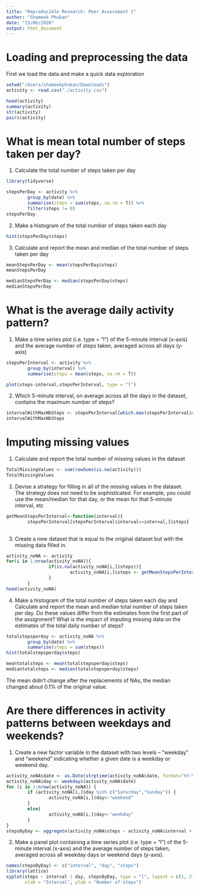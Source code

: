 ```yaml
---
title: "Reproducible Research: Peer Assessment 1"
author: "Shameek Phukan"
date: "15/06/2020"
output: html_document
---
```


# Loading and preprocessing the data

First we load the data and make a quick data exploration

```r
setwd("/Users/shameekphukan/Downloads")
activity <- read.csv("./activity.csv")

head(activity)
summary(activity)
str(activity)
pairs(activity)
```

# What is mean total number of steps taken per day?

1. Calculate the total number of steps taken per day

```r
library(tidyverse)

stepsPerDay <- activity %>%
        group_by(date) %>%
        summarise(steps = sum(steps, na.rm = T)) %>%
        filter(steps != 0) 
stepsPerDay
```

2. Make a histogram of the total number of steps taken each day

```r
hist(stepsPerDay$steps)
```

3. Calculate and report the mean and median of the total number of steps taken per day

```r
meanStepsPerDay <- mean(stepsPerDay$steps)
meanStepsPerDay

medianStepsPerDay <- median(stepsPerDay$steps)
medianStepsPerDay
```

# What is the average daily activity pattern?

1. Make a time series plot (i.e. type = "l") of the 5-minute interval (x-axis) and the average number of steps taken, averaged across all days (y-axis)

```r
stepsPerInterval <- activity %>%
        group_by(interval) %>%
        summarise(steps = mean(steps, na.rm = T))

plot(steps~interval,stepsPerInterval, type = "l")
```

2. Which 5-minute interval, on average across all the days in the dataset, contains the maximum number of steps?

```r
intervalWithMaxNbSteps <- stepsPerInterval[which.max(stepsPerInterval$steps),]$interval
intervalWithMaxNbSteps
```

# Imputing missing values

1. Calculate and report the total number of missing values in the dataset 

```r
TotalMissingValues <- sum(rowSums(is.na(activity)))
TotalMissingValues
```
2. Devise a strategy for filling in all of the missing values in the dataset. The strategy does not need to be sophisticated. For example, you could use the mean/median for that day, or the mean for that 5-minute interval, etc

```r
getMeanStepsPerInterval<-function(interval){
        stepsPerInterval[stepsPerInterval$interval==interval,]$steps}
        
```

3. Create a new dataset that is equal to the original dataset but with the missing data filled in.

```r
activity_noNA <- activity
for(i in 1:nrow(activity_noNA)){
                if(is.na(activity_noNA[i,]$steps)){
                        activity_noNA[i,]$steps <- getMeanStepsPerInterval(activity_noNA[i,]$interval)
                }
        }
head(activity_noNA)
```

4. Make a histogram of the total number of steps taken each day and Calculate and report the mean and median total number of steps taken per day. Do these values differ from the estimates from the first part of the assignment? What is the impact of imputing missing data on the estimates of the total daily number of steps?

```r
totalstepsperday <- activity_noNA %>%
        group_by(date) %>%
        summarise(steps = sum(steps))
hist(totalstepsperday$steps)

meantotalsteps <- mean(totalstepsperday$steps)
mediantotalsteps <- median(totalstepsperday$steps)
```

The mean didn’t change after the replacements of NAs, the median changed about 0.1% of the original value.

# Are there differences in activity patterns between weekdays and weekends?

1. Create a new factor variable in the dataset with two levels – “weekday” and “weekend” indicating whether a given date is a weekday or weekend day.
```r
activity_noNA$date <- as.Date(strptime(activity_noNA$date, format="%Y-%m-%d"))
activity_noNA$day <- weekdays(activity_noNA$date)
for (i in 1:nrow(activity_noNA)) {
        if (activity_noNA[i,]$day %in% c("Saturday","Sunday")) {
                activity_noNA[i,]$day<-"weekend"
        }
        else{
                activity_noNA[i,]$day<-"weekday"
        }
}
stepsByDay <- aggregate(activity_noNA$steps ~ activity_noNA$interval + activity_noNA$day, activity_noNA, mean)

```

2. Make a panel plot containing a time series plot (i.e. type = "l") of the 5-minute interval (x-axis) and the average number of steps taken, averaged across all weekday days or weekend days (y-axis). 
```r
names(stepsByDay) <- c("interval", "day", "steps")
library(lattice)
xyplot(steps ~ interval | day, stepsByDay, type = "l", layout = c(1, 2), 
       xlab = "Interval", ylab = "Number of steps")
```


